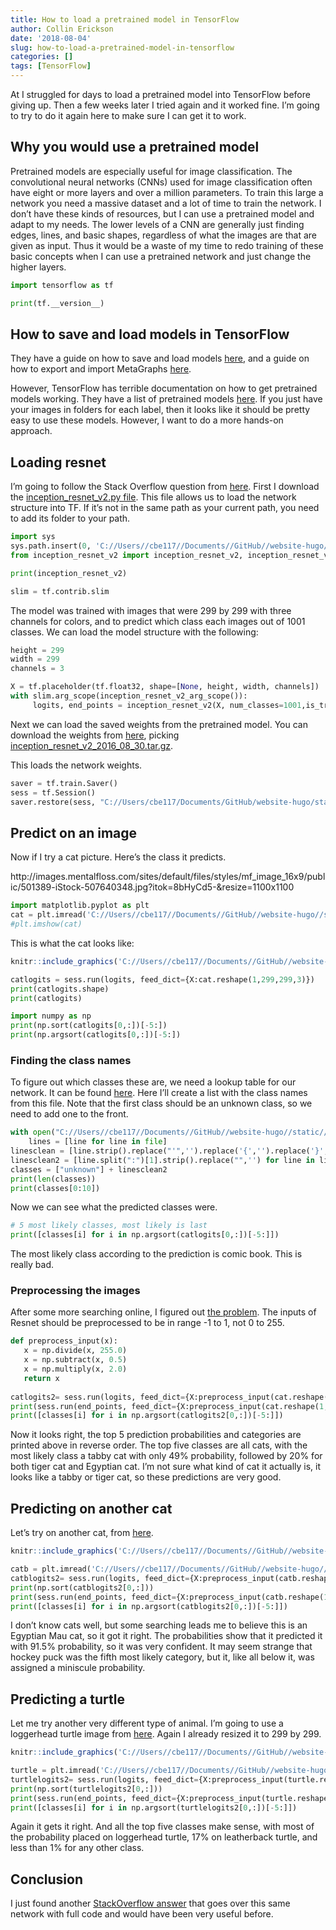 ```yaml
---
title: How to load a pretrained model in TensorFlow
author: Collin Erickson
date: '2018-08-04'
slug: how-to-load-a-pretrained-model-in-tensorflow
categories: []
tags: [TensorFlow]
---
```


At I struggled for days to load a pretrained model into
TensorFlow before giving up.
Then a few weeks later I tried again and it worked fine.
I'm going to try to do it again here to make sure
I can get it to work.

## Why you would use a pretrained model

Pretrained models are especially useful for image classification.
The convolutional neural networks (CNNs) used for image classification
often have eight or more layers and over a million parameters.
To train this large a network you need a massive dataset
and a lot of time to train the network.
I don't have these kinds of resources,
but I can use a pretrained model and adapt to my needs.
The lower levels of a CNN are generally just finding
edges, lines, and basic shapes, regardless of what the
images are that are given as input.
Thus it would be a waste of my time to redo training of
these basic concepts when I can use a pretrained network
and just change the higher layers.

```python
import tensorflow as tf
```

```python
print(tf.__version__)
```

## How to save and load models in TensorFlow

They have a guide on how to save and load models
[here](https://www.tensorflow.org/guide/saved_model),
and a guide on how to export and import MetaGraphs
[here](https://www.tensorflow.org/api_guides/python/meta_graph).


However, TensorFlow has terrible documentation on how to get
pretrained models working.
They have a list of pretrained models
[here](https://github.com/tensorflow/models/tree/master/research/slim).
If you just have your images in folders for each label,
then it looks like it should be pretty easy to use these models.
However, I want to do a more hands-on approach.


## Loading resnet

I'm going to follow the Stack Overflow question from
[here](https://stackoverflow.com/questions/39969751/how-to-load-pre-trained-tensorflow-model-named-inception-by-google/43677411).
First I download the 
[inception_resnet_v2.py file](https://github.com/tensorflow/models/blob/master/research/slim/nets/inception_resnet_v2.py).
This file allows us to load the network structure into TF.
If it's not in the same path as your current path,
you need to add its folder to your path.

```python
import sys
sys.path.insert(0, 'C://Users//cbe117//Documents//GitHub//website-hugo//static//post//2018-08-04-how-to-load-a-pretrained-model-in-tensorflow')
from inception_resnet_v2 import inception_resnet_v2, inception_resnet_v2_arg_scope
```


```python
print(inception_resnet_v2)
```

```python
slim = tf.contrib.slim
```

The model was trained with images that were 299 by 299
with three channels for colors, and to predict which class each
images out of 1001 classes.
We can load the model structure with the following:

```python
height = 299
width = 299
channels = 3

X = tf.placeholder(tf.float32, shape=[None, height, width, channels])
with slim.arg_scope(inception_resnet_v2_arg_scope()):
     logits, end_points = inception_resnet_v2(X, num_classes=1001,is_training=False)
```


Next we can load the saved weights from the pretrained model.
You can download the weights from 
[here](https://github.com/tensorflow/models/tree/master/research/slim),
picking [inception_resnet_v2_2016_08_30.tar.gz](http://download.tensorflow.org/models/inception_resnet_v2_2016_08_30.tar.gz).

This loads the network weights.

```python
saver = tf.train.Saver()
sess = tf.Session()
saver.restore(sess, "C://Users/cbe117/Documents/GitHub/website-hugo/static/post/2018-08-04-how-to-load-a-pretrained-model-in-tensorflow/inception_resnet_v2_2016_08_30.ckpt")
```

## Predict on an image

Now if I try a cat picture.
Here's the class it predicts.

http://images.mentalfloss.com/sites/default/files/styles/mf_image_16x9/public/501389-iStock-507640348.jpg?itok=8bHyCd5-&resize=1100x1100
```python
import matplotlib.pyplot as plt
cat = plt.imread('C://Users//cbe117//Documents//GitHub//website-hugo//static//post//2018-08-04-how-to-load-a-pretrained-model-in-tensorflow//cat299.jpg')
#plt.imshow(cat)
```

This is what the cat looks like:

```r
knitr::include_graphics('C://Users//cbe117//Documents//GitHub//website-hugo//static//post//2018-08-04-how-to-load-a-pretrained-model-in-tensorflow//cat299.jpg')
```


```python
catlogits = sess.run(logits, feed_dict={X:cat.reshape(1,299,299,3)})
print(catlogits.shape)
print(catlogits)
```

```python
import numpy as np
print(np.sort(catlogits[0,:])[-5:])
print(np.argsort(catlogits[0,:])[-5:])
```

### Finding the class names

To figure out which classes these are, we need a lookup table for our network.
It can be found [here](https://gist.github.com/yrevar/942d3a0ac09ec9e5eb3a).
Here I'll create a list with the class names from this file.
Note that the first class should be an unknown class, so we need to add one to the front.

```python
with open("C://Users//cbe117//Documents//GitHub//website-hugo//static//post//2018-08-04-how-to-load-a-pretrained-model-in-tensorflow//imagenet1000_clsid_to_human.txt", "r") as file:
    lines = [line for line in file]
linesclean = [line.strip().replace("'",'').replace('{','').replace('}','') for line in lines]
linesclean2 = [line.split(":")[1].strip().replace("",'') for line in linesclean]
classes = ["unknown"] + linesclean2
print(len(classes))
print(classes[0:10])
```

Now we can see what the predicted classes were.

```python
# 5 most likely classes, most likely is last
print([classes[i] for i in np.argsort(catlogits[0,:])[-5:]])
```

The most likely class according to the prediction is comic book.
This is really bad.

### Preprocessing the images

After some more searching online, I figured out
[the problem](https://stackoverflow.com/questions/39582703/using-pre-trained-inception-resnet-v2-with-tensorflow).
The inputs of Resnet should be preprocessed to be in range -1 to 1,
not 0 to 255.

```python
def preprocess_input(x): 
   x = np.divide(x, 255.0) 
   x = np.subtract(x, 0.5) 
   x = np.multiply(x, 2.0) 
   return x
   
catlogits2= sess.run(logits, feed_dict={X:preprocess_input(cat.reshape(1,299,299,3))})
print(sess.run(end_points, feed_dict={X:preprocess_input(cat.reshape(1,299,299,3))})['Predictions'][0,np.argsort(catlogits2[0,:])[-5:]])
print([classes[i] for i in np.argsort(catlogits2[0,:])[-5:]])
```

Now it looks right, the top 5 prediction probabilities and categories are printed above
in reverse order.
The top five classes are all cats, with the most likely class a tabby cat
with only 49% probability, followed by 20% for both tiger cat
and Egyptian cat.
I'm not sure what kind of cat it actually is, it looks like a tabby
or tiger cat, so these predictions are very good.


## Predicting on another cat

Let's try on another cat, from
[here](https://www.catster.com/wp-content/uploads/2018/07/Savannah-cat-long-body-shot.jpg).

```r
knitr::include_graphics('C://Users//cbe117//Documents//GitHub//website-hugo//static//post//2018-08-04-how-to-load-a-pretrained-model-in-tensorflow//catb299.jpg')
```


```python
catb = plt.imread('C://Users//cbe117//Documents//GitHub//website-hugo//static//post//2018-08-04-how-to-load-a-pretrained-model-in-tensorflow//catb299.jpg')
catblogits2= sess.run(logits, feed_dict={X:preprocess_input(catb.reshape(1,299,299,3))})
print(np.sort(catblogits2[0,:]))
print(sess.run(end_points, feed_dict={X:preprocess_input(catb.reshape(1,299,299,3))})['Predictions'][0,np.argsort(catblogits2[0,:])[-5:]])
print([classes[i] for i in np.argsort(catblogits2[0,:])[-5:]])
```

I don't know cats well, but some searching leads me to believe this is an
Egyptian Mau cat, so it got it right.
The probabilities show that it predicted it with 91.5% probability, so it was very confident.
It may seem strange that hockey puck was the fifth most likely category,
but it, like all below it, was assigned a miniscule probability.

## Predicting a turtle

Let me try another very different type of animal.
I'm going to use a loggerhead turtle image from [here](http://www.htrcc.info/assets/img/slider/lh.jpg).
Again I already resized it to 299 by 299.

```r
knitr::include_graphics('C://Users//cbe117//Documents//GitHub//website-hugo//static//post//2018-08-04-how-to-load-a-pretrained-model-in-tensorflow//loggerhead299.jpeg')
```

```python
turtle = plt.imread('C://Users//cbe117//Documents//GitHub//website-hugo//static//post//2018-08-04-how-to-load-a-pretrained-model-in-tensorflow//loggerhead299.jpeg')
turtlelogits2= sess.run(logits, feed_dict={X:preprocess_input(turtle.reshape(1,299,299,3))})
print(np.sort(turtlelogits2[0,:]))
print(sess.run(end_points, feed_dict={X:preprocess_input(turtle.reshape(1,299,299,3))})['Predictions'][0,np.argsort(turtlelogits2[0,:])[-5:]])
print([classes[i] for i in np.argsort(turtlelogits2[0,:])[-5:]])
```

Again it gets it right.
And all the top five classes make sense, with most of the probability
placed on loggerhead turtle, 17% on leatherback turtle,
and less than 1% for any other class.

## Conclusion


I just found another [StackOverflow answer](https://stackoverflow.com/questions/50583282/tensorflow-slim-inception-resnet-v2-inference)
that goes over this same network with full code and would
have been very useful before.